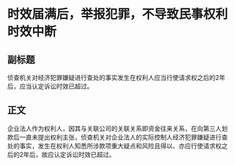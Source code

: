 # 时效届满后，举报犯罪，不导致民事权利时效中断
## 副标题
侦查机关对经济犯罪嫌疑进行查处的事实发生在权利人应当行使请求权之后的2年后，应当认定诉讼时效已超过。
## 正文
企业法人作为权利人，因其与关联公司的关联关系即资金往来关系，在向第三人划款后一直未提出权利主张，侦查机关对企业法人的实际控制人经济犯罪嫌疑进行查处的事实，发生在权利人知悉所涉款项重大疑点和风险且得以、亦应行使请求权之后的2年后，故应认定诉讼时效已超过。